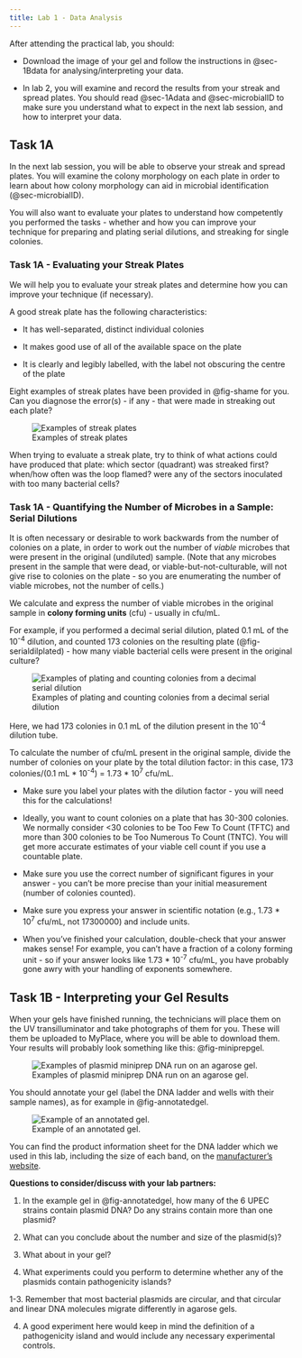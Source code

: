 ```yaml
---
title: Lab 1 - Data Analysis
---
```


::: {.todo title="Lab 1 - Data Analysis Tasks"}

After attending the practical lab, you should:

* Download the image of your gel and follow the instructions in @sec-1Bdata for analysing/interpreting your data.

* In lab 2, you will examine and record the results from your streak and spread plates. You should read @sec-1Adata and @sec-microbialID to make sure you understand what to expect in the next lab session, and how to interpret your data.

:::

## Task 1A {#sec-1Adata}

In the next lab session, you will be able to observe your streak and spread plates. You will examine the colony morphology on each plate in order to learn about how colony morphology can aid in microbial identification (@sec-microbialID). 

You will also want to evaluate your plates to understand how competently you performed the tasks - whether and how you can improve your technique for preparing and plating serial dilutions, and streaking for single colonies.

### Task 1A - Evaluating your Streak Plates

We will help you to evaluate your streak plates and determine how you can improve your technique (if necessary). 

A good streak plate has the following characteristics:

* It has well-separated, distinct individual colonies

* It makes good use of all of the available space on the plate

* It is clearly and legibly labelled, with the label not obscuring the centre of the plate

::: {#discussion-streak .discussion title="What's wrong with my streak?"}

Eight examples of streak plates have been provided in @fig-shame for you. Can you diagnose the error(s) - if any - that were made in streaking out each plate?

![Examples of streak plates](images/streak-shame.jpg){#fig-shame}

:::

::: {.discussion-hints title="Hints - diagnosing streak plate woes" collapse="true"}

When trying to evaluate a streak plate, try to think of what actions could have produced that plate: which sector (quadrant) was streaked first? when/how often was the loop flamed? were any of the sectors inoculated with too many bacterial cells? 

:::


### Task 1A - Quantifying the Number of Microbes in a Sample: Serial Dilutions {#sec-ennumeration}

It is often necessary or desirable to work backwards from the number of colonies on a plate, in order to work out the number of *viable* microbes that were present in the original (undiluted) sample. (Note that any microbes present in the sample that were dead, or viable-but-not-culturable, will not give rise to colonies on the plate - so you are enumerating the number of viable microbes, not the number of cells.)

We calculate and express the number of viable microbes in the original sample in **colony forming units** (cfu) - usually in cfu/mL. 

For example, if you performed a decimal serial dilution, plated 0.1 mL of the 10<sup>-4</sup> dilution, and counted 173 colonies on the resulting plate (@fig-serialdilplated) - how many viable bacterial cells were present in the original culture? 

![Examples of plating and counting colonies from a decimal serial dilution](images/serialdilplated.jpg){#fig-serialdilplated}

Here, we had 173 colonies in 0.1 mL of the dilution present in the 10<sup>-4</sup> dilution tube. 

To calculate the number of cfu/mL present in the original sample, divide the number of colonies on your plate by the total dilution factor: in this case, 173 colonies/(0.1 mL * 10<sup>-4</sup>) = 1.73 * 10<sup>7</sup> cfu/mL. 

::: {.callout-tip title="Top tips for calculating cfu/mL"}

* Make sure you label your plates with the dilution factor - you will need this for the calculations!

* Ideally, you want to count colonies on a plate that has 30-300 colonies. We normally consider <30 colonies to be Too Few To Count (TFTC) and more than 300 colonies to be Too Numerous To Count (TNTC). You will get more accurate estimates of your viable cell count if you use a countable plate. 

* Make sure you use the correct number of significant figures in your answer - you can't be more precise than your initial measurement (number of colonies counted).

* Make sure you express your answer in scientific notation (e.g., 1.73 * 10<sup>7</sup> cfu/mL, not 17300000) and include units.

* When you've finished your calculation, double-check that your answer makes sense! For example, you can't have a fraction of a colony forming unit - so if your answer looks like 1.73 * 10<sup>-7</sup> cfu/mL, you have probably gone awry with your handling of exponents somewhere.
:::

## Task 1B - Interpreting your Gel Results {#sec-1Bdata}

When your gels have finished running, the technicians will place them on the UV transilluminator and take photographs of them for you. These will them be uploaded to MyPlace, where you will be able to download them. Your results will probably look something like this: @fig-miniprepgel. 

![Examples of plasmid miniprep DNA run on an agarose gel.](images/miniprep-gel.jpg){#fig-miniprepgel}

You should annotate your gel (label the DNA ladder and wells with their sample names), as for example in @fig-annotatedgel. 

![Example of an annotated gel.](images/annotatedgel.jpg){#fig-annotatedgel}

You can find the product information sheet for the DNA ladder which we used in this lab, including the size of each band, on the <a href="https://www.neb.com/en-gb/products/n3232-1-kb-dna-ladder">manufacturer's website</a>. 

::: {#discussion-streak .discussion title="Interpreting the results from your agarose gels"}

**Questions to consider/discuss with your lab partners:**

1. In the example gel in @fig-annotatedgel, how many of the 6 UPEC strains contain plasmid DNA? Do any strains contain more than one plasmid?

2. What can you conclude about the number and size of the plasmid(s)?

3. What about in your gel?

4. What experiments could you perform to determine whether any of the plasmids contain pathogenicity islands?

:::

::: {.discussion-hints title="Hints - interpreting the example gel results" collapse="true"}

1-3. Remember that most bacterial plasmids are circular, and that circular and linear DNA molecules migrate differently in agarose gels.

4. A good experiment here would keep in mind the definition of a pathogenicity island and would include any necessary experimental controls.

:::